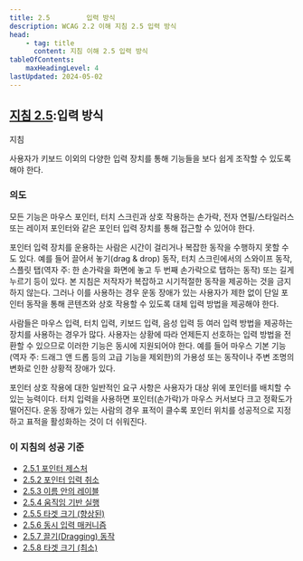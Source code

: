 ```yaml
---
title: 2.5         입력 방식
description: WCAG 2.2 이해 지침 2.5 입력 방식
head:
    - tag: title
      content: 지침 이해 2.5 입력 방식
tableOfContents:
    maxHeadingLevel: 4
lastUpdated: 2024-05-02
---
```



## [지침 2.5](https://w3.org/TR/WCAG22#input-modalities):입력 방식

지침

사용자가 키보드 이외의 다양한 입력 장치를 통해 기능들을 보다 쉽게 조작할 수 있도록 해야 한다.

### 의도

모든 기능은 마우스 포인터, 터치 스크린과 상호 작용하는 손가락, 전자 연필/스타일러스 또는 레이저 포인터와 같은 포인터 입력 장치를 통해 접근할 수 있어야 한다.

포인터 입력 장치를 운용하는 사람은 시간이 걸리거나 복잡한 동작을 수행하지 못할 수도 있다. 예를 들어 끌어서 놓기(drag & drop) 동작, 터치 스크린에서의 스와이프 동작, 스플릿 탭(역자 주: 한 손가락을 화면에 놓고 두 번째 손가락으로 탭하는 동작) 또는 길게 누르기 등이 있다. 본 지침은 저작자가 복잡하고 시기적절한 동작을 제공하는 것을 금지하지 않는다. 그러나 이를 사용하는 경우 운동 장애가 있는 사용자가 제한 없이 단일 포인터 동작을 통해 콘텐츠와 상호 작용할 수 있도록 대체 입력 방법을 제공해야 한다.

사람들은 마우스 입력, 터치 입력, 키보드 입력, 음성 입력 등 여러 입력 방법을 제공하는 장치를 사용하는 경우가 많다. 사용자는 상황에 따라 언제든지 선호하는 입력 방법을 전환할 수 있으므로 이러한 기능은 동시에 지원되어야 한다. 예를 들어 마우스 기본 기능(역자 주: 드래그 앤 드롭 등의 고급 기능을 제외한)의 가용성 또는 동작이나 주변 조명의 변화로 인한 상황적 장애가 있다.

포인터 상호 작용에 대한 일반적인 요구 사항은 사용자가 대상 위에 포인터를 배치할 수 있는 능력이다. 터치 입력을 사용하면 포인터(손가락)가 마우스 커서보다 크고 정확도가 떨어진다. 운동 장애가 있는 사람의 경우 표적이 클수록 포인터 위치를 성공적으로 지정하고 표적을 활성화하는 것이 더 쉬워진다.

### 이 지침의 성공 기준

*   [2.5.1 포인터 제스처](pointer-gestures)
*   [2.5.2 포인터 입력 취소](pointer-cancellation)
*   [2.5.3 이름 안의 레이블](label-in-name)
*   [2.5.4 움직임 기반 실행](motion-actuation)
*   [2.5.5 타겟 크기 (향상된)](target-size-enhanced)
*   [2.5.6 동시 입력 매커니즘](concurrent-input-mechanisms)
*   [2.5.7 끌기(Dragging) 동작](dragging-movements)
*   [2.5.8 타겟 크기 (최소)](target-size-minimum)


